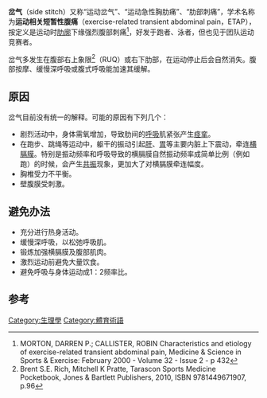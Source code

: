 {{medical}}
'''岔气'''（side stitch）又称“运动岔气”、“运动急性胸肋痛”、“肋部刺痛”，学术名称为'''运动相关短暂性腹痛'''（exercise-related transient abdominal pain，ETAP），按定义是运动时[[肋廓|肋廓]]下缘强烈腹部刺痛<ref>MORTON, DARREN P.; CALLISTER, ROBIN Characteristics and etiology of exercise-related transient abdominal pain, Medicine & Science in Sports & Exercise: February 2000 - Volume 32 - Issue 2 - p 432</ref>，好发于跑者、泳者，但也见于团队运动竞赛者。

岔气多发生在腹部右上象限<ref>Brent S.E. Rich, Mitchell K Pratte, Tarascon Sports Medicine Pocketbook, Jones & Bartlett Publishers, 2010, ISBN 9781449671907, p.96 </ref>（RUQ）或右下肋部，在运动停止后会自然消失。腹部按摩、缓慢深呼吸或腹式呼吸能加速其缓解。

==原因==
岔气目前没有统一的解释。可能的原因有下列几个：
*剧烈活动中，身体需氧增加，导致肋间的[[呼吸|呼吸]]肌紧张产生[[痉挛|痉挛]]。
*在跑步、跳绳等运动中，躯干的振动引起[[肝|肝]]、[[胃|胃]]等主要内脏上下震动，牵连[[横膈膜|横膈膜]]。特别是振动频率和呼吸导致的横膈膜自然振动频率成简单比例（例如跑）的时候，会产生[[共振|共振]]现象，更加大了对横膈膜牵连幅度。
*胸椎受力不平衡。
*壁腹膜受刺激。

==避免办法==
* 充分进行热身活动。
* 缓慢深呼吸，以松弛呼吸肌。
* 锻炼加强横膈膜及腹部肌肉。
* 激烈运动前避免大量饮食。
* 避免呼吸与身体运动成1：2频率比。

==参考==
<references/>

[[Category:生理學|Category:生理學]]
[[Category:體育術語|Category:體育術語]]